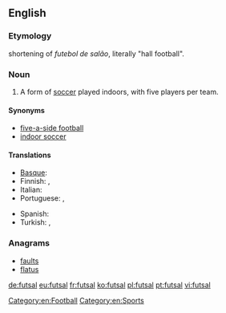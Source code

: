 ==English==
{{wikipedia}}

===Etymology===
{{etyl|pt}} shortening of ''futebol de salão'', literally "hall football".

===Noun===
{{en-noun|-}}

# A form of [[soccer]] played indoors, with five players per team.

====Synonyms====
* [[five-a-side football]]
* [[indoor soccer]]

====Translations====
{{trans-top|form of soccer}}
* [[Basque]]: {{t-|eu|areto-futbol}}
* Finnish: {{t-|fi|salijalkapallo}},  {{t-|fi|futsal}}
* Italian: {{t-|it|calcetto|m}}
* Portuguese: {{t+|pt|futsal}},  {{t+|pt|futebol de salão}}
{{trans-mid}}
* Spanish: {{t-|es|fútbol sala}}
* Turkish: {{t-|tr|futsal}}, {{t-|tr|salon futbolu}}
{{trans-bottom}}

===Anagrams===
* [[faults#English|faults]]
* [[flatus#English|flatus]]

[[Category:en:Football]]
[[Category:en:Sports]]

[[de:futsal]]
[[eu:futsal]]
[[fr:futsal]]
[[ko:futsal]]
[[pl:futsal]]
[[pt:futsal]]
[[vi:futsal]]